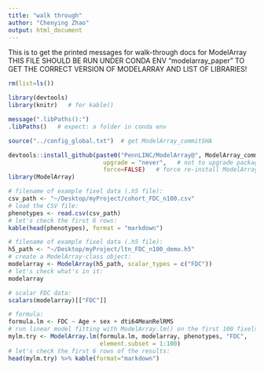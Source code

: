 ```yaml
---
title: "walk through"
author: "Chenying Zhao"
output: html_document
---
```


This is to get the printed messages for walk-through docs for ModelArray
THIS FILE SHOULD BE RUN UNDER CONDA ENV "modelarray_paper" TO GET THE CORRECT VERSION OF MODELARRAY AND LIST OF LIBRARIES!
```r
rm(list=ls())

library(devtools)
library(knitr)   # for kable()
```

```r
message(".libPaths():")
.libPaths()   # expect: a folder in conda env

source("../config_global.txt")  # get ModelArray_commitSHA

devtools::install_github(paste0("PennLINC/ModelArray@", ModelArray_commitSHA),
                           upgrade = "never",   # not to upgrade package dependencies
                           force=FALSE)   # force re-install ModelArray again or not
library(ModelArray)
```
```r
# filename of example fixel data (.h5 file):
csv_path <- "~/Desktop/myProject/cohort_FDC_n100.csv"
# load the CSV file:
phenotypes <- read.csv(csv_path)
# let's check the first 6 rows:
kable(head(phenotypes), format = "markdown")
```


```r
# filename of example fixel data (.h5 file):
h5_path <- "~/Desktop/myProject/ltn_FDC_n100_demo.h5"
# create a ModelArray-class object:
modelarray <- ModelArray(h5_path, scalar_types = c("FDC")) 
# let's check what's in it:
modelarray 
```

```r
# scalar FDC data:
scalars(modelarray)[["FDC"]]
```

```r
# formula:
formula.lm <- FDC ~ Age + sex + dti64MeanRelRMS
# run linear model fitting with ModelArray.lm() on the first 100 fixels:
mylm.try <- ModelArray.lm(formula.lm, modelarray, phenotypes, "FDC",
                          element.subset = 1:100)
# let's check the first 6 rows of the results:
head(mylm.try) %>% kable(format="markdown")
```



